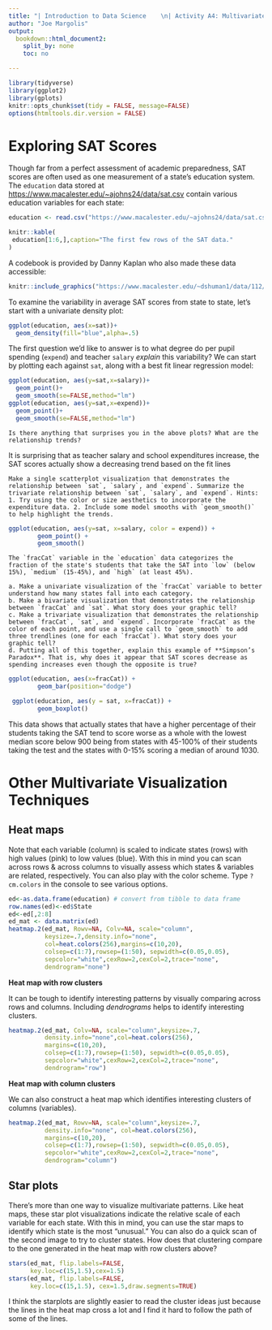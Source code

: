```yaml
---
title: "| Introduction to Data Science    \n| Activity A4: Multivariate Visualization\n"
author: "Joe Margolis"
output:
  bookdown::html_document2:
    split_by: none
    toc: no

---
```


```r
library(tidyverse)
library(ggplot2)
library(gplots)
knitr::opts_chunk$set(tidy = FALSE, message=FALSE)
options(htmltools.dir.version = FALSE)
```


# Exploring SAT Scores

Though far from a perfect assessment of academic preparedness, SAT scores are often used as one measurement of a state's education system.  The `education` data stored at [https://www.macalester.edu/~ajohns24/data/sat.csv](https://www.macalester.edu/~ajohns24/data/sat.csv) contain various education variables for each state:

```r
education <- read.csv("https://www.macalester.edu/~ajohns24/data/sat.csv")
```

```r
knitr::kable(
 education[1:6,],caption="The first few rows of the SAT data."
)
```

A codebook is provided by Danny Kaplan who also made these data accessible:

```r
knitr::include_graphics("https://www.macalester.edu/~dshuman1/data/112/SATcodebook.png") 
```

To examine the variability in average SAT scores from state to state, let's start with a univariate density plot:

```r
ggplot(education, aes(x=sat))+   
  geom_density(fill="blue",alpha=.5)
```

The first question we'd like to answer is to what degree do per pupil spending (`expend`) and teacher `salary` *explain* this variability? We can start by plotting each against `sat`, along with a best fit linear regression model:

```r
ggplot(education, aes(y=sat,x=salary))+
  geom_point()+
  geom_smooth(se=FALSE,method="lm")
ggplot(education, aes(y=sat,x=expend))+
  geom_point()+
  geom_smooth(se=FALSE,method="lm")
```

```exercise
Is there anything that surprises you in the above plots? What are the relationship trends?

```
It is surprising that as teacher salary and school expenditures increase, the SAT scores actually show a decreasing trend based on the fit lines

```exercise
Make a single scatterplot visualization that demonstrates the relationship between `sat`, `salary`, and `expend`. Summarize the trivariate relationship between `sat`, `salary`, and `expend`. Hints: 1. Try using the color or size aesthetics to incorporate the expenditure data. 2. Include some model smooths with `geom_smooth()` to help highlight the trends.

```

```r
ggplot(education, aes(y=sat, x=salary, color = expend)) + 
        geom_point() + 
        geom_smooth()
```



```exercise
The `fracCat` variable in the `education` data categorizes the fraction of the state's students that take the SAT into `low` (below 15%), `medium` (15-45%), and `high` (at least 45%).

a. Make a univariate visualization of the `fracCat` variable to better understand how many states fall into each category.   
b. Make a bivariate visualization that demonstrates the relationship between `fracCat` and `sat`. What story does your graphic tell?
c. Make a trivariate visualization that demonstrates the relationship between `fracCat`, `sat`, and `expend`. Incorporate `fracCat` as the color of each point, and use a single call to `geom_smooth` to add three trendlines (one for each `fracCat`). What story does your graphic tell?   
d. Putting all of this together, explain this example of **Simpson’s Paradox**. That is, why does it appear that SAT scores decrease as spending increases even though the opposite is true?   

```

```r
ggplot(education, aes(x=fracCat)) + 
        geom_bar(position="dodge")
```
```r
 ggplot(education, aes(y = sat, x=fracCat)) + 
        geom_boxplot()
```
This data shows that actually states that have a higher percentage of their students taking the SAT tend to score worse as a whole with the lowest median score below 900 being from states with 45-100% of their students taking the test and the states with 0-15% scoring a median of around 1030. 

# Other Multivariate Visualization Techniques

## Heat maps    

Note that each variable (column) is scaled to indicate states (rows) with high values (pink) to low values (blue).  With this in mind you can scan across rows & across columns to visually assess which states & variables are related, respectively. You can also play with the color scheme. Type `?cm.colors` in the console to see various options.    

```r
ed<-as.data.frame(education) # convert from tibble to data frame
row.names(ed)<-ed$State
ed<-ed[,2:8]
ed_mat <- data.matrix(ed)
heatmap.2(ed_mat, Rowv=NA, Colv=NA, scale="column",
          keysize=.7,density.info="none",
          col=heat.colors(256),margins=c(10,20),
          colsep=c(1:7),rowsep=(1:50), sepwidth=c(0.05,0.05),
          sepcolor="white",cexRow=2,cexCol=2,trace="none",
          dendrogram="none")
```    



**Heat map with row clusters** 

It can be tough to identify interesting patterns by visually comparing across rows and columns.  Including *dendrograms* helps to identify interesting clusters.

```r
heatmap.2(ed_mat, Colv=NA, scale="column",keysize=.7,
          density.info="none",col=heat.colors(256),
          margins=c(10,20),
          colsep=c(1:7),rowsep=(1:50), sepwidth=c(0.05,0.05),
          sepcolor="white",cexRow=2,cexCol=2,trace="none",
          dendrogram="row")
```  

**Heat map with column clusters** 

We can also construct a heat map which identifies interesting clusters of columns (variables).

```r
heatmap.2(ed_mat, Rowv=NA, scale="column",keysize=.7,
          density.info="none", col=heat.colors(256),
          margins=c(10,20),
          colsep=c(1:7),rowsep=(1:50), sepwidth=c(0.05,0.05),
          sepcolor="white",cexRow=2,cexCol=2,trace="none",
          dendrogram="column")
```   


## Star plots    

There's more than one way to visualize multivariate patterns. Like heat maps, these star plot visualizations indicate the relative scale of each variable for each state.  With this in mind, you can use the star maps to identify which state is the most "unusual." You can also do a quick scan of the second image to try to cluster states. How does that clustering compare to the one generated in the heat map with row clusters above?    

```r
stars(ed_mat, flip.labels=FALSE, 
      key.loc=c(15,1.5),cex=1.5)
stars(ed_mat, flip.labels=FALSE, 
      key.loc=c(15,1.5), cex=1.5,draw.segments=TRUE)
```    
    
I think the starplots are slightly easier to read the cluster ideas just because the lines in the heat map cross a lot and I find it hard to follow the path of some of the lines.

